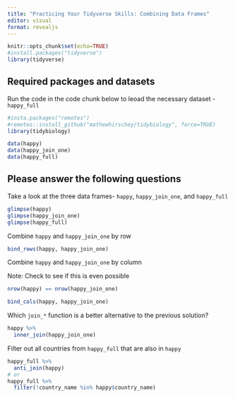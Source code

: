 ```yaml
---
title: "Practicing Your Tidyverse Skills: Combining Data Frames"
editor: visual
format: revealjs
---
```


```r
knitr::opts_chunk$set(echo=TRUE)
#install.packages("tidyverse")
library(tidyverse)
```

## Required packages and datasets

Run the code in the code chunk below to leoad the necessary dataset - `happy_full`

```r
#insta.packages("remotes")
#remotes::install_github("mathewhirschey/tidybiology", force=TRUE)
library(tidybiology)

data(happy)
data(happy_join_one)
data(happy_full)
```

## Please answer the following questions

Take a look at the three data frames- `happy`, `happy_join_one`, and `happy_full`

```r
glimpse(happy)
glimpse(happy_join_one)
glimpse(happy_full)

```

Combine `happy` and `happy_join_one` by row

```r
bind_rows(happy, happy_join_one)
```

Combine `happy` and `happy_join_one` by column

Note: Check to see if this is even possible

```r
nrow(happy) == nrow(happy_join_one)

bind_cols(happy, happy_join_one)
```

Which `join_*` function is a better alternative to the previous solution?

```r
happy %>%
  inner_join(happy_join_one)
```

Filter out all countries from `happy_full` that are also in `happy`

```r
happy_full %>%
  anti_join(happy)
# or
happy_full %>%
  filter(!country_name %in% happy$country_name)
```
